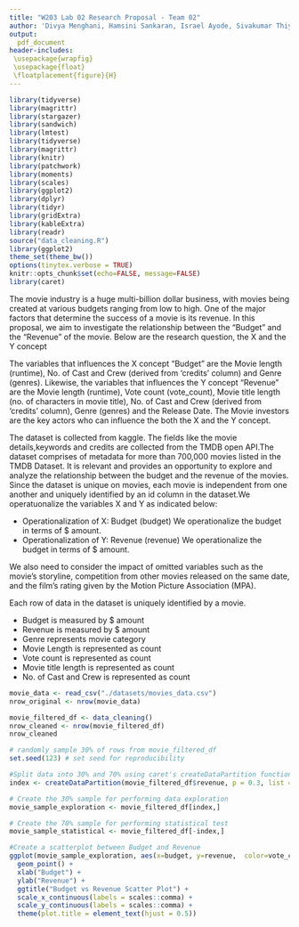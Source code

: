 ```yaml
---
title: "W203 Lab 02 Research Proposal - Team 02"
author: 'Divya Menghani, Hamsini Sankaran, Israel Ayode, Sivakumar Thiyagarajan'
output:
  pdf_document
header-includes:
 \usepackage{wrapfig}
 \usepackage{float}
 \floatplacement{figure}{H}
---
```

```r
library(tidyverse)
library(magrittr)
library(stargazer)
library(sandwich)
library(lmtest)
library(tidyverse) 
library(magrittr)
library(knitr)
library(patchwork)
library(moments)
library(scales)
library(ggplot2)
library(dplyr)
library(tidyr)
library(gridExtra)
library(kableExtra)
library(readr)
source("data_cleaning.R")
library(ggplot2)
theme_set(theme_bw())
options(tinytex.verbose = TRUE)
knitr::opts_chunk$set(echo=FALSE, message=FALSE)
library(caret)
```

The movie industry is a huge multi-billion dollar business, with movies being created at various budgets ranging from low to high. One of the major factors that determine the success of a movie is its revenue. In this proposal, we aim to investigate the relationship between the “Budget” and the “Revenue” of the movie. Below are the research question, the X and the Y concept

  \begin{quote}
    \begin{itemize}
    \item \textit{Research Question: How does the budget of a movie influence its revenue?}
    \item \textit{X Concept: Budget - budget (metric)}
     \item \textit{Y Concept: Revenue - revenue (metric)}
      \end{itemize}
  \end{quote}
  
The variables that influences the X concept “Budget” are the Movie length (runtime), No. of Cast and Crew (derived from ‘credits’ column) and Genre (genres). Likewise, the  variables that influences the Y concept “Revenue” are the Movie length (runtime), Vote count (vote_count), Movie title length (no. of characters in movie title), No. of Cast and Crew (derived from ‘credits’ column), Genre (genres) and the Release Date. The Movie investors are the key actors who can influence the both the  X and the Y concept.

The dataset is collected from kaggle. The fields like the movie details,keywords and credits are collected from the TMDB open API.The dataset comprises of metadata for more than 700,000 movies listed in the TMDB Dataset. It is relevant and provides an opportunity to explore and analyze the relationship between the budget and the revenue of the movies. Since the dataset is unique on movies, each movie is independent from one another and uniquely identified by an id column in the dataset.We operatuonalize the variables X and Y as indicated below:

- Operationalization of X: Budget (budget)
  We operationalize the budget in terms of $ amount.
- Operationalization of Y: Revenue (revenue)
  We operationalize the budget in terms of $ amount.
  
We also need to consider the impact of omitted variables such as the movie's storyline, competition from other movies released on the same date, and the film's rating given by the Motion Picture Association (MPA).

Each row of data in the dataset is uniquely identified by a movie. <br/>

- Budget is measured by $ amount
- Revenue is measured by $ amount 
- Genre represents movie category
- Movie Length is represented as count
- Vote count is represented as count 
- Movie title length is represented as count 
- No. of Cast and Crew  is represented as count

```r
movie_data <- read_csv("./datasets/movies_data.csv")
nrow_original <- nrow(movie_data)
```

```r
movie_filtered_df <- data_cleaning()
nrow_cleaned <- nrow(movie_filtered_df)
nrow_cleaned
```

```r
# randomly sample 30% of rows from movie_filtered_df
set.seed(123) # set seed for reproducibility

#Split data into 30% and 70% using caret's createDataPartition function
index <- createDataPartition(movie_filtered_df$revenue, p = 0.3, list = FALSE)

# Create the 30% sample for performing data exploration
movie_sample_exploration <- movie_filtered_df[index,]

# Create the 70% sample for performing statistical test
movie_sample_statistical <- movie_filtered_df[-index,]

#Create a scatterplot between Budget and Revenue
ggplot(movie_sample_exploration, aes(x=budget, y=revenue,  color=vote_count)) +
  geom_point() +
  xlab("Budget") +
  ylab("Revenue") +
  ggtitle("Budget vs Revenue Scatter Plot") +
  scale_x_continuous(labels = scales::comma) +
  scale_y_continuous(labels = scales::comma) +
  theme(plot.title = element_text(hjust = 0.5))
```
